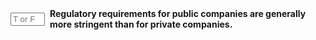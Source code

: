 ::: {.question-block}

<form onsubmit="event.preventDefault(); checkAnswerBox('q76','T')" style="display: flex; align-items: center; gap: 8px;">
<input type="text" id="q76" name="q76" maxlength="1" placeholder="T or F"
         style="width: 55px;" data-correct-answer="T" /> <label for="q76"><strong>Regulatory requirements for public companies are generally more stringent than for private companies.</strong></label>
</form>

<div id="feedback-q76" class="feedback" data-status="" style="display:none;">
The sentence is TRUE. Public companies are subject to extensive disclosure and governance rules to protect public investors, which do not apply to private firms.
</div>
:::
